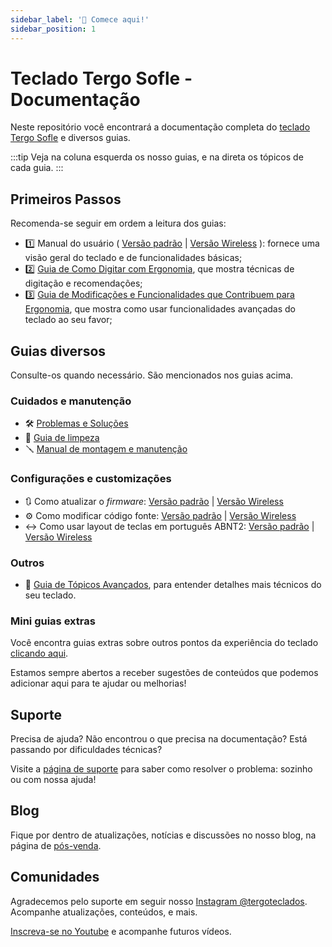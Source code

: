 ---
sidebar_label: '👋 Comece aqui!'
sidebar_position: 1
---

# Teclado Tergo Sofle - Documentação

Neste repositório você encontrará a documentação completa do <a href="https://tecladoergonomico.com.br" target="_blank">teclado Tergo Sofle</a> e diversos guias.

:::tip
Veja na coluna esquerda os nosso guias, e na direta os tópicos de cada guia.
:::

## Primeiros Passos

Recomenda-se seguir em ordem a leitura dos guias:

- 1️⃣ Manual do usuário ( [Versão padrão](MANUAL_TERGO_SOFLE.md) | [Versão Wireless](MANUAL_TERGO_SOFLE_WIRELESS.md) ): fornece uma visão geral do teclado e de funcionalidades básicas;
- 2️⃣ [Guia de Como Digitar com Ergonomia](./guias/COMO_DIGITAR_COM_ERGONOMIA.md), que mostra técnicas de digitação e recomendações;
- 3️⃣ [Guia de Modificações e Funcionalidades que Contribuem para Ergonomia](./guias/MODIFICACOES_E_FUNCIONALIDADES_QUE_CONTRIBUEM_PARA_ERGONOMIA.md), que mostra como usar funcionalidades avançadas do teclado ao seu favor;

## Guias diversos

Consulte-os quando necessário. São mencionados nos guias acima.

### Cuidados e manutenção

- 🛠️ [Problemas e Soluções](./guias/manutencao/PROBLEMAS_E_SOLUCOES.md)
- 🧹 [Guia de limpeza](./guias/manutencao/LIMPEZA_DO_TECLADO.md)
- 🪛 [Manual de montagem e manutenção](./guias/manutencao/MANUAL_DE_MONTAGEM_E_MANUTENCAO.md)

### Configurações e customizações

- 🔃 Como atualizar o _firmware_: [Versão padrão](./guias/especifico_versao_padrao/COMO_ATUALIZAR_FIRMWARE.md) | [Versão Wireless](./guias/especifico_versao_wireless/COMO_ATUALIZAR_FIRMWARE.md)
- ⚙️ Como modificar código fonte: [Versão padrão](./guias/especifico_versao_padrao/modificar_codigo_fonte/COMO_MODIFICAR_CODIGO_FONTE.md) | [Versão Wireless](./guias/especifico_versao_wireless/COMO_MODIFICAR_CODIGO_FONTE.md)
- ↔️ Como usar layout de teclas em português ABNT2: [Versão padrão](./guias/especifico_versao_padrao/COMO_USAR_LAYOUT_PORTUGUES_BRASIL_ABNT.md) | [Versão Wireless](./guias/especifico_versao_wireless/COMO_USAR_LAYOUT_PORTUGUES_BRASIL_ABNT.md)

### Outros

- 🔬 [Guia de Tópicos Avançados](./guias/TOPICOS_AVANCADOS.md), para entender detalhes mais técnicos do seu teclado.

### Mini guias extras

Você encontra guias extras sobre outros pontos da experiência do teclado [clicando aqui](./guias/extras/README.md).

Estamos sempre abertos a receber sugestões de conteúdos que podemos adicionar aqui para te ajudar ou melhorias!

## Suporte

Precisa de ajuda? Não encontrou o que precisa na documentação? Está passando por dificuldades técnicas?

Visite a [página de suporte](https://tecladoergonomico.com.br/suporte) para saber como resolver o problema: sozinho ou com nossa ajuda!

## Blog

Fique por dentro de atualizações, notícias e discussões no nosso blog, na página de [pós-venda](https://tecladoergonomico.com.br/pos-venda/).

## Comunidades

Agradecemos pelo suporte em seguir nosso [Instagram @tergoteclados](https://www.instagram.com/tergoteclados). Acompanhe atualizações, conteúdos, e mais.

[Inscreva-se no Youtube](https://www.youtube.com/@tecladoergonomico?sub_confirmation=1) e acompanhe futuros vídeos.
